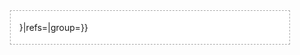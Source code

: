 <div style="margin: auto 2em; border: 1px dashed #AAAAAA; padding: 4px; background-color: white; padding-left: 1em;">
<b>{{{title|参考資料}}}</b>
{{reflist|{{{1|{{{colwidth|}}}}}}|refs={{{refs|}}}|group={{{group|}}}}}
</div><noinclude>
{{Documentation}}</noinclude>